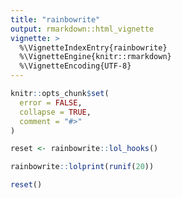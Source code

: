```yaml
---
title: "rainbowrite"
output: rmarkdown::html_vignette
vignette: >
  %\VignetteIndexEntry{rainbowrite}
  %\VignetteEngine{knitr::rmarkdown}
  %\VignetteEncoding{UTF-8}
---
```


```r
knitr::opts_chunk$set(
  error = FALSE,
  collapse = TRUE,
  comment = "#>"
)
```

```r
reset <- rainbowrite::lol_hooks()
```

```r
rainbowrite::lolprint(runif(20))
```

```r
reset()
```
